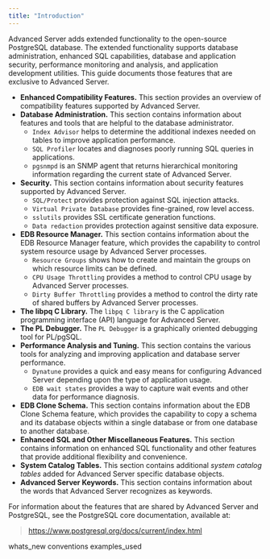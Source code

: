 ```yaml
---
title: "Introduction"
---
```


Advanced Server adds extended functionality to the open-source PostgreSQL database. The extended functionality supports database administration, enhanced SQL capabilities, database and application security, performance monitoring and analysis, and application development utilities. This guide documents those features that are exclusive to Advanced Server.

  - **Enhanced Compatibility Features.** This section provides an overview of compatibility features supported by Advanced Server.
  - **Database Administration.** This section contains information about features and tools that are helpful to the database administrator.
      - `Index Advisor` helps to determine the additional indexes needed on tables to improve application performance.
      - `SQL Profiler` locates and diagnoses poorly running SQL queries in applications.
      - `pgsnmpd` is an SNMP agent that returns hierarchical monitoring information regarding the current state of Advanced Server.
  - **Security.** This section contains information about security features supported by Advanced Server.
      - `SQL/Protect` provides protection against SQL injection attacks.
      - `Virtual Private Database` provides fine-grained, row level access.
      - `sslutils` provides SSL certificate generation functions.
      - `Data redaction` provides protection against sensitive data exposure.
  - **EDB Resource Manager.** This section contains information about the EDB Resource Manager feature, which provides the capability to control system resource usage by Advanced Server processes.
      - `Resource Groups` shows how to create and maintain the groups on which resource limits can be defined.
      - `CPU Usage Throttling` provides a method to control CPU usage by Advanced Server processes.
      - `Dirty Buffer Throttling` provides a method to control the dirty rate of shared buffers by Advanced Server processes.
  - **The libpq C Library.** The `libpq C library` is the C application programming interface (API) language for Advanced Server.
  - **The PL Debugger.** The `PL Debugger` is a graphically oriented debugging tool for PL/pgSQL.
  - **Performance Analysis and Tuning.** This section contains the various tools for analyzing and improving application and database server performance.
      - `Dynatune` provides a quick and easy means for configuring Advanced Server depending upon the type of application usage.
      - `EDB wait states` provides a way to capture wait events and other data for performance diagnosis.
  - **EDB Clone Schema.** This section contains information about the EDB Clone Schema feature, which provides the capability to copy a schema and its database objects within a single database or from one database to another database.
  - **Enhanced SQL and Other Miscellaneous Features.** This section contains information on enhanced SQL functionality and other features that provide additional flexibility and convenience.
  - **System Catalog Tables.** This section contains additional *system catalog tables* added for Advanced Server specific database objects.
  - **Advanced Server Keywords.** This section contains information about the words that Advanced Server recognizes as keywords.

For information about the features that are shared by Advanced Server and PostgreSQL, see the PostgreSQL core documentation, available at:

> <https://www.postgresql.org/docs/current/index.html>

<div class="toctree" data-maxdepth="3">

whats_new conventions examples_used

</div>
